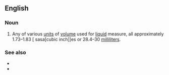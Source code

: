 {{also|fluidounce}}

==English==

===Noun===
{{wikipedia}}
{{en-noun}}

# Any of various [[unit]]s of [[volume]] used for [[liquid]] measure, all approximately 1.73–1.83 [ sasa[cubic inch]]es or 28.4–30 [[milliliter]]s.

===See also===
* {{l|en|dram}}
* {{l|en|pint}}